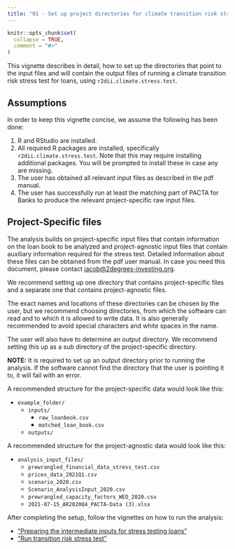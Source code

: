 ```yaml
---
title: "01 - Set up project directories for climate transition risk stress test"
---
```


```r
knitr::opts_chunk$set(
  collapse = TRUE,
  comment = "#>"
)
```

This vignette describes in detail, how to set up the directories that point to
the input files and will contain the output files of running a climate
transition risk stress test for loans, using `r2dii.climate.stress.test`.

## Assumptions

In order to keep this vignette concise, we assume the following has been done:

1. R and RStudio are installed.
2. All required R packages are installed, specifically
`r2dii.climate.stress.test`. Note that this may require installing additional
packages. You will be prompted to install these in case any are missing.
1. The user has obtained all relevant input files as described in the pdf manual.
1. The user has successfully run at least the matching part of PACTA for Banks
to produce the relevant project-specific raw input files.

## Project-Specific files

The analysis builds on project-specific input files that contain information on
the loan book to be analyzed and project-agnostic input files that contain
auxiliary information required for the stress test. Detailed information about
these files can be obtained from the pdf user manual. In case you need this
document, please contact <jacob@2degrees-investing.org>.

We recommend setting up one directory that contains project-specific files and
a separate one that contains project-agnostic files.

The exact names and locations of these directories can be chosen by the user,
but we recommend choosing directories, from which the software can read and to
which it is allowed to write data. It is also generally recommended to avoid
special characters and white spaces in the name.

The user will also have to determine an output directory. We recommend setting
this up as a sub directory of the project-specific directory.

**NOTE:** It is required to set up an output directory prior to running the
analysis. If the software cannot find the directory that the user is pointing it
to, it will fail with an error.

A recommended structure for the project-specific data would look like this:

* `example_folder/`
    * `inputs/`
        * `raw_loanbook.csv`
        * `matched_loan_book.csv`
    * `outputs/`

A recommended structure for the project-agnostic data would look like this:

* `analysis_input_files/`
    * `prewrangled_financial_data_stress_test.csv`
    * `prices_data_2021Q1.csv`
    * `scenario_2020.csv`
    * `Scenario_AnalysisInput_2020.csv`
    * `prewrangled_capacity_factors_WEO_2020.csv`
    * `2021-07-15_AR2020Q4_PACTA-Data (3).xlsx`

After completing the setup, follow the vignettes on how to run the analysis:

* ["Preparing the intermediate inputs for stress testing loans"](https://2degreesinvesting.github.io/r2dii.climate.stress.test/articles/articles/02-prepare-loans-inputs.html)
* ["Run transition risk stress test"](https://2degreesinvesting.github.io/r2dii.climate.stress.test/articles/articles/03-run-stress-test.html)
